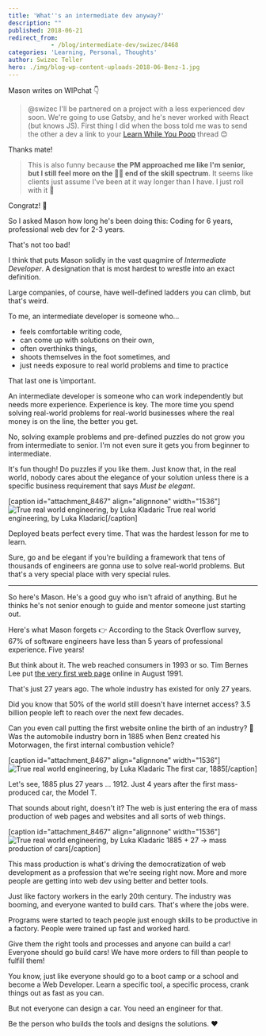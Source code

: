 ```yaml
---
title: 'What''s an intermediate dev anyway?'
description: ""
published: 2018-06-21
redirect_from: 
            - /blog/intermediate-dev/swizec/8468
categories: 'Learning, Personal, Thoughts'
author: Swizec Teller
hero: ./img/blog-wp-content-uploads-2018-06-Benz-1.jpg
---
```

Mason writes on WIPchat 👇



> @swizec I'll be partnered on a project with a less experienced dev soon. We're going to use Gatsby, and he's never worked with React (but knows JS). First thing I did when the boss told me was to send the other a dev a link to your [Learn While You Poop](https://twitter.com/Swizec/status/981932124231024640) thread 😊



Thanks mate!



> This is also funny because **the PM approached me like I'm senior, but I still feel more on the 🍼👶 end of the skill spectrum**. It seems like clients just assume I've been at it way longer than I have. I just roll with it 😬



Congratz! 👏



So I asked Mason how long he's been doing this: Coding for 6 years, professional web dev for 2-3 years.



That's not too bad!



I think that puts Mason solidly in the vast quagmire of _Intermediate Developer_. A designation that is most hardest to wrestle into an exact definition.



Large companies, of course, have well-defined ladders you can climb, but that's weird.



To me, an intermediate developer is someone who…



- feels comfortable writing code,
- can come up with solutions on their own,
- often overthinks things,
- shoots themselves in the foot sometimes, and
- just needs exposure to real world problems and time to practice



That last one is \\important.



An intermediate developer is someone who can work independently but needs more experience. Experience is key. The more time you spend solving real-world problems for real-world businesses where the real money is on the line, the better you get.



No, solving example problems and pre-defined puzzles do not grow you from intermediate to senior. I'm not even sure it gets you from beginner to intermediate.



It's fun though! Do puzzles if you like them. Just know that, in the real world, nobody cares about the elegance of your solution unless there is a specific business requirement that says _Must be elegant_.



\[caption id="attachment_8467" align="alignnone" width="1536"]![True real world engineering, by Luka Kladaric](./img/blog-wp-content-uploads-2018-06-realworldengineering.jpg) True real world engineering, by Luka Kladaric\[/caption]



Deployed beats perfect every time. That was the hardest lesson for me to learn.



Sure, go and be elegant if you're building a framework that tens of thousands of engineers are gonna use to solve real-world problems. But that's a very special place with very special rules.



* * *



So here's Mason. He's a good guy who isn't afraid of anything. But he thinks he's not senior enough to guide and mentor someone just starting out.



Here's what Mason forgets 👉 According to the Stack Overflow survey, 67% of software engineers have less than 5 years of professional experience. Five years!



But think about it. The web reached consumers in 1993 or so. Tim Bernes Lee put [the very first web page](http://info.cern.ch/hypertext/WWW/TheProject.html) online in August 1991.



That's just 27 years ago. The whole industry has existed for only 27 years.



Did you know that 50% of the world still doesn't have internet access? 3.5 billion people left to reach over the next few decades.



Can you even call putting the first website online the birth of an industry? 🤔 Was the automobile industry born in 1885 when Benz created his Motorwagen, the first internal combustion vehicle?



\[caption id="attachment_8467" align="alignnone" width="1536"]![True real world engineering, by Luka Kladaric](./img/blog-wp-content-uploads-2018-06-Benz-1.jpg) The first car, 1885\[/caption]



Let's see, 1885 plus 27 years ... 1912. Just 4 years after the first mass-produced car, the Model T.



That sounds about right, doesn't it? The web is just entering the era of mass production of web pages and websites and all sorts of web things.



\[caption id="attachment_8467" align="alignnone" width="1536"]![True real world engineering, by Luka Kladaric](./img/blog-wp-content-uploads-2018-06-2560px-1925_Ford_Model_T_touring-1024x768.jpg) 1885 + 27 → mass production of cars\[/caption]



This mass production is what's driving the democratization of web development as a profession that we're seeing right now. More and more people are getting into web dev using better and better tools.



Just like factory workers in the early 20th century. The industry was booming, and everyone wanted to build cars. That's where the jobs were.



Programs were started to teach people just enough skills to be productive in a factory. People were trained up fast and worked hard.



Give them the right tools and processes and anyone can build a car! Everyone should go build cars! We have more orders to fill than people to fulfill them!



You know, just like everyone should go to a boot camp or a school and become a Web Developer. Learn a specific tool, a specific process, crank things out as fast as you can.



But not everyone can design a car. You need an engineer for that.



Be the person who builds the tools and designs the solutions. ❤️